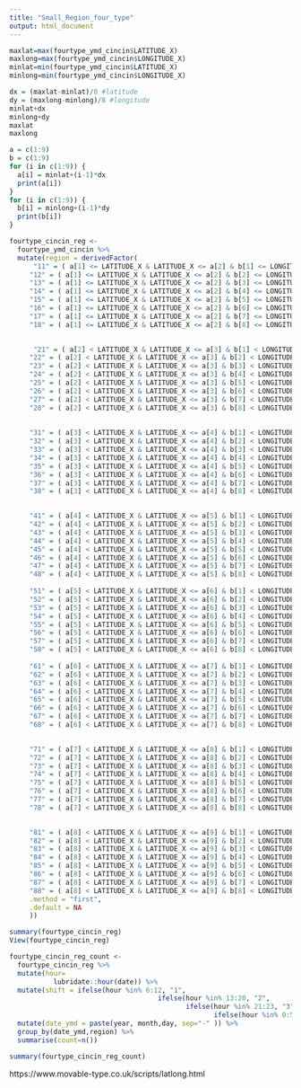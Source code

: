 ```yaml
---
title: "Small_Region_four_type"
output: html_document
---
```

```r
maxlat=max(fourtype_ymd_cincin$LATITUDE_X)
maxlong=max(fourtype_ymd_cincin$LONGITUDE_X)
minlat=min(fourtype_ymd_cincin$LATITUDE_X)
minlong=min(fourtype_ymd_cincin$LONGITUDE_X)
```

```r
dx = (maxlat-minlat)/8 #latitude
dy = (maxlong-minlong)/8 #longitude
minlat+dx
minlong+dy
maxlat
maxlong
```

```r
a = c(1:9)
b = c(1:9)
for (i in c(1:9)) {
  a[i] = minlat+(i-1)*dx
  print(a[i])
}
for (i in c(1:9)) {
  b[i] = minlong+(i-1)*dy
  print(b[i])
}
```

```r
fourtype_cincin_reg <-
  fourtype_ymd_cincin %>%
  mutate(region = derivedFactor(
      "11" = ( a[1] <= LATITUDE_X & LATITUDE_X <= a[2] & b[1] <= LONGITUDE_X & LONGITUDE_X<= b[2]),
     "12" = ( a[1] <= LATITUDE_X & LATITUDE_X <= a[2] & b[2] <= LONGITUDE_X & LONGITUDE_X <= b[3]),
     "13" = ( a[1] <= LATITUDE_X & LATITUDE_X <= a[2] & b[3] <= LONGITUDE_X & LONGITUDE_X<= b[4]),
     "14" = ( a[1] <= LATITUDE_X & LATITUDE_X <= a[2] & b[4] <= LONGITUDE_X & LONGITUDE_X <= b[5]),
     "15" = ( a[1] <= LATITUDE_X & LATITUDE_X <= a[2] & b[5] <= LONGITUDE_X & LONGITUDE_X<= b[6]),
     "16" = ( a[1] <= LATITUDE_X & LATITUDE_X <= a[2] & b[6] <= LONGITUDE_X & LONGITUDE_X <= b[7]),
     "17" = ( a[1] <= LATITUDE_X & LATITUDE_X <= a[2] & b[7] <= LONGITUDE_X & LONGITUDE_X<= b[8]),
     "18" = ( a[1] <= LATITUDE_X & LATITUDE_X <= a[2] & b[8] <= LONGITUDE_X & LONGITUDE_X <= b[9]),

     
      "21" = ( a[2] < LATITUDE_X & LATITUDE_X <= a[3] & b[1] < LONGITUDE_X & LONGITUDE_X<= b[2]),
     "22" = ( a[2] < LATITUDE_X & LATITUDE_X <= a[3] & b[2] < LONGITUDE_X & LONGITUDE_X <= b[3]),
     "23" = ( a[2] < LATITUDE_X & LATITUDE_X <= a[3] & b[3] < LONGITUDE_X & LONGITUDE_X<= b[4]),
     "24" = ( a[2] < LATITUDE_X & LATITUDE_X <= a[3] & b[4] < LONGITUDE_X & LONGITUDE_X <= b[5]),
     "25" = ( a[2] < LATITUDE_X & LATITUDE_X <= a[3] & b[5] < LONGITUDE_X & LONGITUDE_X<= b[6]),
     "26" = ( a[2] < LATITUDE_X & LATITUDE_X <= a[3] & b[6] < LONGITUDE_X & LONGITUDE_X <= b[7]),
     "27" = ( a[2] < LATITUDE_X & LATITUDE_X <= a[3] & b[7] < LONGITUDE_X & LONGITUDE_X<= b[8]),
     "28" = ( a[2] < LATITUDE_X & LATITUDE_X <= a[3] & b[8] < LONGITUDE_X & LONGITUDE_X <= b[9]),
     
     
     "31" = ( a[3] < LATITUDE_X & LATITUDE_X <= a[4] & b[1] < LONGITUDE_X & LONGITUDE_X<= b[2]),
     "32" = ( a[3] < LATITUDE_X & LATITUDE_X <= a[4] & b[2] < LONGITUDE_X & LONGITUDE_X <= b[3]),
     "33" = ( a[3] < LATITUDE_X & LATITUDE_X <= a[4] & b[3] < LONGITUDE_X & LONGITUDE_X<= b[4]),
     "34" = ( a[3] < LATITUDE_X & LATITUDE_X <= a[4] & b[4] < LONGITUDE_X & LONGITUDE_X <= b[5]),
     "35" = ( a[3] < LATITUDE_X & LATITUDE_X <= a[4] & b[5] < LONGITUDE_X & LONGITUDE_X<= b[6]),
     "36" = ( a[3] < LATITUDE_X & LATITUDE_X <= a[4] & b[6] < LONGITUDE_X & LONGITUDE_X <= b[7]),
     "37" = ( a[3] < LATITUDE_X & LATITUDE_X <= a[4] & b[7] < LONGITUDE_X & LONGITUDE_X<= b[8]),
     "38" = ( a[3] < LATITUDE_X & LATITUDE_X <= a[4] & b[8] < LONGITUDE_X & LONGITUDE_X <= b[9]),

    
     "41" = ( a[4] < LATITUDE_X & LATITUDE_X <= a[5] & b[1] < LONGITUDE_X & LONGITUDE_X<= b[2]),
     "42" = ( a[4] < LATITUDE_X & LATITUDE_X <= a[5] & b[2] < LONGITUDE_X & LONGITUDE_X <= b[3]),
     "43" = ( a[4] < LATITUDE_X & LATITUDE_X <= a[5] & b[3] < LONGITUDE_X & LONGITUDE_X<= b[4]),
     "44" = ( a[4] < LATITUDE_X & LATITUDE_X <= a[5] & b[4] < LONGITUDE_X & LONGITUDE_X <= b[5]),
     "45" = ( a[4] < LATITUDE_X & LATITUDE_X <= a[5] & b[5] < LONGITUDE_X & LONGITUDE_X<= b[6]),
     "46" = ( a[4] < LATITUDE_X & LATITUDE_X <= a[5] & b[6] < LONGITUDE_X & LONGITUDE_X <= b[7]),
     "47" = ( a[4] < LATITUDE_X & LATITUDE_X <= a[5] & b[7] < LONGITUDE_X & LONGITUDE_X<= b[8]),
     "48" = ( a[4] < LATITUDE_X & LATITUDE_X <= a[5] & b[8] < LONGITUDE_X & LONGITUDE_X <= b[9]),
     
     "51" = ( a[5] < LATITUDE_X & LATITUDE_X <= a[6] & b[1] < LONGITUDE_X & LONGITUDE_X<= b[2]),
     "52" = ( a[5] < LATITUDE_X & LATITUDE_X <= a[6] & b[2] < LONGITUDE_X & LONGITUDE_X <= b[3]),
     "53" = ( a[5] < LATITUDE_X & LATITUDE_X <= a[6] & b[3] < LONGITUDE_X & LONGITUDE_X<= b[5]),
     "54" = ( a[5] < LATITUDE_X & LATITUDE_X <= a[6] & b[4] < LONGITUDE_X & LONGITUDE_X <= b[5]),
     "55" = ( a[5] < LATITUDE_X & LATITUDE_X <= a[6] & b[5] < LONGITUDE_X & LONGITUDE_X<= b[5]),
     "56" = ( a[5] < LATITUDE_X & LATITUDE_X <= a[6] & b[6] < LONGITUDE_X & LONGITUDE_X <= b[7]),
     "57" = ( a[5] < LATITUDE_X & LATITUDE_X <= a[6] & b[7] < LONGITUDE_X & LONGITUDE_X<= b[8]),
     "58" = ( a[5] < LATITUDE_X & LATITUDE_X <= a[6] & b[8] < LONGITUDE_X & LONGITUDE_X <= b[9]),
     
     "61" = ( a[6] < LATITUDE_X & LATITUDE_X <= a[7] & b[1] < LONGITUDE_X & LONGITUDE_X<= b[2]),
     "62" = ( a[6] < LATITUDE_X & LATITUDE_X <= a[7] & b[2] < LONGITUDE_X & LONGITUDE_X <= b[3]),
     "63" = ( a[6] < LATITUDE_X & LATITUDE_X <= a[7] & b[3] < LONGITUDE_X & LONGITUDE_X<= b[5]),
     "64" = ( a[6] < LATITUDE_X & LATITUDE_X <= a[7] & b[4] < LONGITUDE_X & LONGITUDE_X <= b[5]),
     "65" = ( a[6] < LATITUDE_X & LATITUDE_X <= a[7] & b[5] < LONGITUDE_X & LONGITUDE_X<= b[5]),
     "66" = ( a[6] < LATITUDE_X & LATITUDE_X <= a[7] & b[6] < LONGITUDE_X & LONGITUDE_X <= b[7]),
     "67" = ( a[6] < LATITUDE_X & LATITUDE_X <= a[7] & b[7] < LONGITUDE_X & LONGITUDE_X<= b[8]),
     "68" = ( a[6] < LATITUDE_X & LATITUDE_X <= a[7] & b[8] < LONGITUDE_X & LONGITUDE_X <= b[9]),

     
     "71" = ( a[7] < LATITUDE_X & LATITUDE_X <= a[8] & b[1] < LONGITUDE_X & LONGITUDE_X<= b[2]),
     "72" = ( a[7] < LATITUDE_X & LATITUDE_X <= a[8] & b[2] < LONGITUDE_X & LONGITUDE_X <= b[3]),
     "73" = ( a[7] < LATITUDE_X & LATITUDE_X <= a[8] & b[3] < LONGITUDE_X & LONGITUDE_X<= b[5]),
     "74" = ( a[7] < LATITUDE_X & LATITUDE_X <= a[8] & b[4] < LONGITUDE_X & LONGITUDE_X <= b[5]),
     "75" = ( a[7] < LATITUDE_X & LATITUDE_X <= a[8] & b[5] < LONGITUDE_X & LONGITUDE_X<= b[5]),
     "76" = ( a[7] < LATITUDE_X & LATITUDE_X <= a[8] & b[6] < LONGITUDE_X & LONGITUDE_X <= b[7]),
     "77" = ( a[7] < LATITUDE_X & LATITUDE_X <= a[8] & b[7] < LONGITUDE_X & LONGITUDE_X<= b[8]),
     "78" = ( a[7] < LATITUDE_X & LATITUDE_X <= a[8] & b[8] < LONGITUDE_X & LONGITUDE_X <= b[9]),

     
     "81" = ( a[8] < LATITUDE_X & LATITUDE_X <= a[9] & b[1] < LONGITUDE_X & LONGITUDE_X<= b[2]),
     "82" = ( a[8] < LATITUDE_X & LATITUDE_X <= a[9] & b[2] < LONGITUDE_X & LONGITUDE_X <= b[3]),
     "83" = ( a[8] < LATITUDE_X & LATITUDE_X <= a[9] & b[3] < LONGITUDE_X & LONGITUDE_X<= b[5]),
     "84" = ( a[8] < LATITUDE_X & LATITUDE_X <= a[9] & b[4] < LONGITUDE_X & LONGITUDE_X <= b[5]),
     "85" = ( a[8] < LATITUDE_X & LATITUDE_X <= a[9] & b[5] < LONGITUDE_X & LONGITUDE_X<= b[5]),
     "86" = ( a[8] < LATITUDE_X & LATITUDE_X <= a[9] & b[6] < LONGITUDE_X & LONGITUDE_X <= b[7]),
     "87" = ( a[8] < LATITUDE_X & LATITUDE_X <= a[9] & b[7] < LONGITUDE_X & LONGITUDE_X<= b[8]),
     "88" = ( a[8] < LATITUDE_X & LATITUDE_X <= a[9] & b[8] < LONGITUDE_X & LONGITUDE_X <= b[9]),
     .method = "first",
     .default = NA
     ))
```

```r
summary(fourtype_cincin_reg)
View(fourtype_cincin_reg)
```

```r
fourtype_cincin_reg_count <-
  fourtype_cincin_reg %>%
  mutate(hour=
           lubridate::hour(date)) %>%
  mutate(shift = ifelse(hour %in% 6:12, "1",
                                     ifelse(hour %in% 13:20, "2",
                                            ifelse(hour %in% 21:23, "3",
                                                   ifelse(hour %in% 0:5, "3","NA"))))) %>%
  mutate(date_ymd = paste(year, month,day, sep="-" )) %>%
  group_by(date_ymd,region) %>%
  summarise(count=n())
```
```r
summary(fourtype_cincin_reg_count)
```


https://www.movable-type.co.uk/scripts/latlong.html